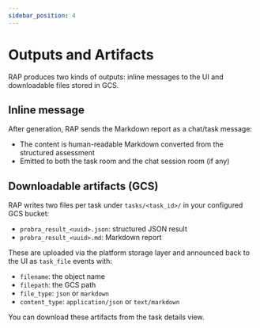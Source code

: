 ```yaml
---
sidebar_position: 4
---
```


# Outputs and Artifacts

RAP produces two kinds of outputs: inline messages to the UI and downloadable files stored in GCS.

## Inline message

After generation, RAP sends the Markdown report as a chat/task message:

- The content is human-readable Markdown converted from the structured assessment
- Emitted to both the task room and the chat session room (if any)

## Downloadable artifacts (GCS)

RAP writes two files per task under `tasks/<task_id>/` in your configured GCS bucket:

- `probra_result_<uuid>.json`: structured JSON result
- `probra_result_<uuid>.md`: Markdown report

These are uploaded via the platform storage layer and announced back to the UI as `task_file` events with:

- `filename`: the object name
- `filepath`: the GCS path
- `file_type`: `json` or `markdown`
- `content_type`: `application/json` or `text/markdown`

You can download these artifacts from the task details view.
